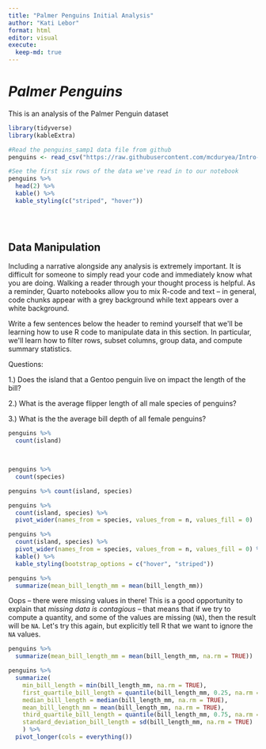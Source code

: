 ```yaml
---
title: "Palmer Penguins Initial Analysis"
author: "Kati Lebor"
format: html
editor: visual
execute:
  keep-md: true
---
```


# *Palmer Penguins*

This is an analysis of the Palmer Penguin dataset

```r
library(tidyverse)
library(kableExtra)

#Read the penguins_samp1 data file from github
penguins <- read_csv("https://raw.githubusercontent.com/mcduryea/Intro-to-Bioinformatics/main/data/penguins_samp1.csv")

#See the first six rows of the data we've read in to our notebook
penguins %>%
  head(2) %>%
  kable() %>%
  kable_styling(c("striped", "hover"))
  

 
```

## Data Manipulation

Including a narrative alongside any analysis is extremely important. It is difficult for someone to simply read your code and immediately know what you are doing. Walking a reader through your thought process is helpful. As a reminder, Quarto notebooks allow you to mix R-code and text -- in general, code chunks appear with a grey background while text appears over a white background.

Write a few sentences below the header to remind yourself that we\'ll be learning how to use R code to manipulate data in this section. In particular, we\'ll learn how to filter rows, subset columns, group data, and compute summary statistics.

Questions:

1.) Does the island that a Gentoo penguin live on impact the length of the bill?

2.) What is the average flipper length of all male species of penguins?

3.) What is the the average bill depth of all female penguins?

```r
penguins %>%
  count(island)

  

```

```r
penguins %>%
  count(species)

```

```r
penguins %>% count(island, species)

```

```r
penguins %>%
  count(island, species) %>%
  pivot_wider(names_from = species, values_from = n, values_fill = 0)
```

```r
penguins %>%
  count(island, species) %>%
  pivot_wider(names_from = species, values_from = n, values_fill = 0) %>%
  kable() %>%
  kable_styling(bootstrap_options = c("hover", "striped"))
```

```r
penguins %>%
  summarize(mean_bill_length_mm = mean(bill_length_mm))

```

Oops -- there were missing values in there! This is a good opportunity to explain that *missing data is contagious* -- that means that if we try to compute a quantity, and some of the values are missing (`NA`), then the result will be `NA`. Let\'s try this again, but explicitly tell R that we want to ignore the `NA` values.

```r
penguins %>%
  summarize(mean_bill_length_mm = mean(bill_length_mm, na.rm = TRUE))
```

```r
penguins %>%
  summarize(
    min_bill_length = min(bill_length_mm, na.rm = TRUE),
    first_quartile_bill_length = quantile(bill_length_mm, 0.25, na.rm = TRUE),
    median_bill_length = median(bill_length_mm, na.rm = TRUE),
    mean_bill_length_mm = mean(bill_length_mm, na.rm = TRUE),
    third_quartile_bill_length = quantile(bill_length_mm, 0.75, na.rm = TRUE),
    standard_deviation_bill_length = sd(bill_length_mm, na.rm = TRUE)
    ) %>%
  pivot_longer(cols = everything())
```
